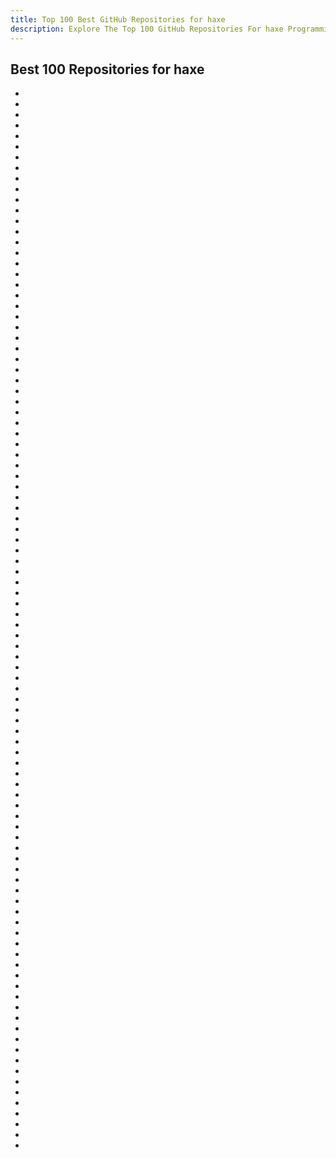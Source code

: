 ```yaml
---
title: Top 100 Best GitHub Repositories for haxe
description: Explore The Top 100 GitHub Repositories For haxe Programming Languages Listed Ranked By Most Stargazers And Forks By GitHub Community.
---
```


## Best 100 Repositories for haxe

- <Badge owner="HaxeFoundation" repoName="haxe" stars="https://img.shields.io/github/stars/HaxeFoundation/haxe?style=flat&logoSize=auto" forks="https://img.shields.io/github/forks/HaxeFoundation/haxe?style=flat&logoSize=auto"/>
- <Badge owner="deepnight" repoName="ldtk" stars="https://img.shields.io/github/stars/deepnight/ldtk?style=flat&logoSize=auto" forks="https://img.shields.io/github/forks/deepnight/ldtk?style=flat&logoSize=auto"/>
- <Badge owner="HeapsIO" repoName="heaps" stars="https://img.shields.io/github/stars/HeapsIO/heaps?style=flat&logoSize=auto" forks="https://img.shields.io/github/forks/HeapsIO/heaps?style=flat&logoSize=auto"/>
- <Badge owner="FunkinCrew" repoName="Funkin" stars="https://img.shields.io/github/stars/FunkinCrew/Funkin?style=flat&logoSize=auto" forks="https://img.shields.io/github/forks/FunkinCrew/Funkin?style=flat&logoSize=auto"/>
- <Badge owner="haxiomic" repoName="GPU-Fluid-Experiments" stars="https://img.shields.io/github/stars/haxiomic/GPU-Fluid-Experiments?style=flat&logoSize=auto" forks="https://img.shields.io/github/forks/haxiomic/GPU-Fluid-Experiments?style=flat&logoSize=auto"/>
- <Badge owner="HaxeFlixel" repoName="flixel" stars="https://img.shields.io/github/stars/HaxeFlixel/flixel?style=flat&logoSize=auto" forks="https://img.shields.io/github/forks/HaxeFlixel/flixel?style=flat&logoSize=auto"/>
- <Badge owner="openfl" repoName="openfl" stars="https://img.shields.io/github/stars/openfl/openfl?style=flat&logoSize=auto" forks="https://img.shields.io/github/forks/openfl/openfl?style=flat&logoSize=auto"/>
- <Badge owner="watabou" repoName="TownGeneratorOS" stars="https://img.shields.io/github/stars/watabou/TownGeneratorOS?style=flat&logoSize=auto" forks="https://img.shields.io/github/forks/watabou/TownGeneratorOS?style=flat&logoSize=auto"/>
- <Badge owner="saharan" repoName="works" stars="https://img.shields.io/github/stars/saharan/works?style=flat&logoSize=auto" forks="https://img.shields.io/github/forks/saharan/works?style=flat&logoSize=auto"/>
- <Badge owner="ShadowMario" repoName="FNF-PsychEngine" stars="https://img.shields.io/github/stars/ShadowMario/FNF-PsychEngine?style=flat&logoSize=auto" forks="https://img.shields.io/github/forks/ShadowMario/FNF-PsychEngine?style=flat&logoSize=auto"/>
- <Badge owner="aduros" repoName="flambe" stars="https://img.shields.io/github/stars/aduros/flambe?style=flat&logoSize=auto" forks="https://img.shields.io/github/forks/aduros/flambe?style=flat&logoSize=auto"/>
- <Badge owner="waud" repoName="waud" stars="https://img.shields.io/github/stars/waud/waud?style=flat&logoSize=auto" forks="https://img.shields.io/github/forks/waud/waud?style=flat&logoSize=auto"/>
- <Badge owner="deepnight" repoName="gameBase" stars="https://img.shields.io/github/stars/deepnight/gameBase?style=flat&logoSize=auto" forks="https://img.shields.io/github/forks/deepnight/gameBase?style=flat&logoSize=auto"/>
- <Badge owner="luxeengine" repoName="alpha" stars="https://img.shields.io/github/stars/luxeengine/alpha?style=flat&logoSize=auto" forks="https://img.shields.io/github/forks/luxeengine/alpha?style=flat&logoSize=auto"/>
- <Badge owner="ncannasse" repoName="castle" stars="https://img.shields.io/github/stars/ncannasse/castle?style=flat&logoSize=auto" forks="https://img.shields.io/github/forks/ncannasse/castle?style=flat&logoSize=auto"/>
- <Badge owner="deltaluca" repoName="nape" stars="https://img.shields.io/github/stars/deltaluca/nape?style=flat&logoSize=auto" forks="https://img.shields.io/github/forks/deltaluca/nape?style=flat&logoSize=auto"/>
- <Badge owner="HeapsIO" repoName="hide" stars="https://img.shields.io/github/stars/HeapsIO/hide?style=flat&logoSize=auto" forks="https://img.shields.io/github/forks/HeapsIO/hide?style=flat&logoSize=auto"/>
- <Badge owner="Ogmo-Editor-3" repoName="OgmoEditor3-CE" stars="https://img.shields.io/github/stars/Ogmo-Editor-3/OgmoEditor3-CE?style=flat&logoSize=auto" forks="https://img.shields.io/github/forks/Ogmo-Editor-3/OgmoEditor3-CE?style=flat&logoSize=auto"/>
- <Badge owner="HaxePunk" repoName="HaxePunk" stars="https://img.shields.io/github/stars/HaxePunk/HaxePunk?style=flat&logoSize=auto" forks="https://img.shields.io/github/forks/HaxePunk/HaxePunk?style=flat&logoSize=auto"/>
- <Badge owner="proletariatgames" repoName="unreal.hx" stars="https://img.shields.io/github/stars/proletariatgames/unreal.hx?style=flat&logoSize=auto" forks="https://img.shields.io/github/forks/proletariatgames/unreal.hx?style=flat&logoSize=auto"/>
- <Badge owner="HaxeFlixel" repoName="flixel-demos" stars="https://img.shields.io/github/stars/HaxeFlixel/flixel-demos?style=flat&logoSize=auto" forks="https://img.shields.io/github/forks/HaxeFlixel/flixel-demos?style=flat&logoSize=auto"/>
- <Badge owner="ianharrigan" repoName="haxeui" stars="https://img.shields.io/github/stars/ianharrigan/haxeui?style=flat&logoSize=auto" forks="https://img.shields.io/github/forks/ianharrigan/haxeui?style=flat&logoSize=auto"/>
- <Badge owner="Dvergar" repoName="awesome-haxe-gamedev" stars="https://img.shields.io/github/stars/Dvergar/awesome-haxe-gamedev?style=flat&logoSize=auto" forks="https://img.shields.io/github/forks/Dvergar/awesome-haxe-gamedev?style=flat&logoSize=auto"/>
- <Badge owner="larsiusprime" repoName="bazaarBot" stars="https://img.shields.io/github/stars/larsiusprime/bazaarBot?style=flat&logoSize=auto" forks="https://img.shields.io/github/forks/larsiusprime/bazaarBot?style=flat&logoSize=auto"/>
- <Badge owner="Tw1ddle" repoName="geometrize-haxe" stars="https://img.shields.io/github/stars/Tw1ddle/geometrize-haxe?style=flat&logoSize=auto" forks="https://img.shields.io/github/forks/Tw1ddle/geometrize-haxe?style=flat&logoSize=auto"/>
- <Badge owner="haxeui" repoName="haxeui-core" stars="https://img.shields.io/github/stars/haxeui/haxeui-core?style=flat&logoSize=auto" forks="https://img.shields.io/github/forks/haxeui/haxeui-core?style=flat&logoSize=auto"/>
- <Badge owner="polygonal" repoName="ds" stars="https://img.shields.io/github/stars/polygonal/ds?style=flat&logoSize=auto" forks="https://img.shields.io/github/forks/polygonal/ds?style=flat&logoSize=auto"/>
- <Badge owner="RealyUniqueName" repoName="StablexUI" stars="https://img.shields.io/github/stars/RealyUniqueName/StablexUI?style=flat&logoSize=auto" forks="https://img.shields.io/github/forks/RealyUniqueName/StablexUI?style=flat&logoSize=auto"/>
- <Badge owner="vshaxe" repoName="vshaxe" stars="https://img.shields.io/github/stars/vshaxe/vshaxe?style=flat&logoSize=auto" forks="https://img.shields.io/github/forks/vshaxe/vshaxe?style=flat&logoSize=auto"/>
- <Badge owner="mrdoob" repoName="Hi-ReS-Stats" stars="https://img.shields.io/github/stars/mrdoob/Hi-ReS-Stats?style=flat&logoSize=auto" forks="https://img.shields.io/github/forks/mrdoob/Hi-ReS-Stats?style=flat&logoSize=auto"/>
- <Badge owner="armory3d" repoName="zui" stars="https://img.shields.io/github/stars/armory3d/zui?style=flat&logoSize=auto" forks="https://img.shields.io/github/forks/armory3d/zui?style=flat&logoSize=auto"/>
- <Badge owner="RblSb" repoName="SyncTube" stars="https://img.shields.io/github/stars/RblSb/SyncTube?style=flat&logoSize=auto" forks="https://img.shields.io/github/forks/RblSb/SyncTube?style=flat&logoSize=auto"/>
- <Badge owner="HaxeFoundation" repoName="hscript" stars="https://img.shields.io/github/stars/HaxeFoundation/hscript?style=flat&logoSize=auto" forks="https://img.shields.io/github/forks/HaxeFoundation/hscript?style=flat&logoSize=auto"/>
- <Badge owner="FNF-CNE-Devs" repoName="CodenameEngine" stars="https://img.shields.io/github/stars/FNF-CNE-Devs/CodenameEngine?style=flat&logoSize=auto" forks="https://img.shields.io/github/forks/FNF-CNE-Devs/CodenameEngine?style=flat&logoSize=auto"/>
- <Badge owner="armory3d" repoName="iron" stars="https://img.shields.io/github/stars/armory3d/iron?style=flat&logoSize=auto" forks="https://img.shields.io/github/forks/armory3d/iron?style=flat&logoSize=auto"/>
- <Badge owner="ceramic-engine" repoName="ceramic" stars="https://img.shields.io/github/stars/ceramic-engine/ceramic?style=flat&logoSize=auto" forks="https://img.shields.io/github/forks/ceramic-engine/ceramic?style=flat&logoSize=auto"/>
- <Badge owner="deepnight" repoName="deepnightLibs" stars="https://img.shields.io/github/stars/deepnight/deepnightLibs?style=flat&logoSize=auto" forks="https://img.shields.io/github/forks/deepnight/deepnightLibs?style=flat&logoSize=auto"/>
- <Badge owner="motion-twin" repoName="WebGamesArchives" stars="https://img.shields.io/github/stars/motion-twin/WebGamesArchives?style=flat&logoSize=auto" forks="https://img.shields.io/github/forks/motion-twin/WebGamesArchives?style=flat&logoSize=auto"/>
- <Badge owner="openfl" repoName="starling" stars="https://img.shields.io/github/stars/openfl/starling?style=flat&logoSize=auto" forks="https://img.shields.io/github/forks/openfl/starling?style=flat&logoSize=auto"/>
- <Badge owner="saharan" repoName="GraphSynth" stars="https://img.shields.io/github/stars/saharan/GraphSynth?style=flat&logoSize=auto" forks="https://img.shields.io/github/forks/saharan/GraphSynth?style=flat&logoSize=auto"/>
- <Badge owner="HxGodot" repoName="hxgodot" stars="https://img.shields.io/github/stars/HxGodot/hxgodot?style=flat&logoSize=auto" forks="https://img.shields.io/github/forks/HxGodot/hxgodot?style=flat&logoSize=auto"/>
- <Badge owner="HaxeFoundation" repoName="HaxeManual" stars="https://img.shields.io/github/stars/HaxeFoundation/HaxeManual?style=flat&logoSize=auto" forks="https://img.shields.io/github/forks/HaxeFoundation/HaxeManual?style=flat&logoSize=auto"/>
- <Badge owner="openfl" repoName="away3d" stars="https://img.shields.io/github/stars/openfl/away3d?style=flat&logoSize=auto" forks="https://img.shields.io/github/forks/openfl/away3d?style=flat&logoSize=auto"/>
- <Badge owner="hxdefold" repoName="hxdefold" stars="https://img.shields.io/github/stars/hxdefold/hxdefold?style=flat&logoSize=auto" forks="https://img.shields.io/github/forks/hxdefold/hxdefold?style=flat&logoSize=auto"/>
- <Badge owner="massive-oss" repoName="haxe-react" stars="https://img.shields.io/github/stars/massive-oss/haxe-react?style=flat&logoSize=auto" forks="https://img.shields.io/github/forks/massive-oss/haxe-react?style=flat&logoSize=auto"/>
- <Badge owner="Stencyl" repoName="stencyl-engine" stars="https://img.shields.io/github/stars/Stencyl/stencyl-engine?style=flat&logoSize=auto" forks="https://img.shields.io/github/forks/Stencyl/stencyl-engine?style=flat&logoSize=auto"/>
- <Badge owner="haxegon" repoName="haxegon" stars="https://img.shields.io/github/stars/haxegon/haxegon?style=flat&logoSize=auto" forks="https://img.shields.io/github/forks/haxegon/haxegon?style=flat&logoSize=auto"/>
- <Badge owner="silexlabs" repoName="Cocktail" stars="https://img.shields.io/github/stars/silexlabs/Cocktail?style=flat&logoSize=auto" forks="https://img.shields.io/github/forks/silexlabs/Cocktail?style=flat&logoSize=auto"/>
- <Badge owner="vujadin" repoName="BabylonHx" stars="https://img.shields.io/github/stars/vujadin/BabylonHx?style=flat&logoSize=auto" forks="https://img.shields.io/github/forks/vujadin/BabylonHx?style=flat&logoSize=auto"/>
- <Badge owner="ciscoheat" repoName="mithril-hx" stars="https://img.shields.io/github/stars/ciscoheat/mithril-hx?style=flat&logoSize=auto" forks="https://img.shields.io/github/forks/ciscoheat/mithril-hx?style=flat&logoSize=auto"/>
- <Badge owner="massive-oss" repoName="MassiveUnit" stars="https://img.shields.io/github/stars/massive-oss/MassiveUnit?style=flat&logoSize=auto" forks="https://img.shields.io/github/forks/massive-oss/MassiveUnit?style=flat&logoSize=auto"/>
- <Badge owner="pixijs" repoName="pixi-haxe" stars="https://img.shields.io/github/stars/pixijs/pixi-haxe?style=flat&logoSize=auto" forks="https://img.shields.io/github/forks/pixijs/pixi-haxe?style=flat&logoSize=auto"/>
- <Badge owner="HaxeFoundation" repoName="as3hx" stars="https://img.shields.io/github/stars/HaxeFoundation/as3hx?style=flat&logoSize=auto" forks="https://img.shields.io/github/forks/HaxeFoundation/as3hx?style=flat&logoSize=auto"/>
- <Badge owner="watabou" repoName="RuneGeneratorOS" stars="https://img.shields.io/github/stars/watabou/RuneGeneratorOS?style=flat&logoSize=auto" forks="https://img.shields.io/github/forks/watabou/RuneGeneratorOS?style=flat&logoSize=auto"/>
- <Badge owner="HaxeFoundation" repoName="haxelib" stars="https://img.shields.io/github/stars/HaxeFoundation/haxelib?style=flat&logoSize=auto" forks="https://img.shields.io/github/forks/HaxeFoundation/haxelib?style=flat&logoSize=auto"/>
- <Badge owner="HaxeFoundation" repoName="hxnodejs" stars="https://img.shields.io/github/stars/HaxeFoundation/hxnodejs?style=flat&logoSize=auto" forks="https://img.shields.io/github/forks/HaxeFoundation/hxnodejs?style=flat&logoSize=auto"/>
- <Badge owner="HaxeFlixel" repoName="flixel-ui" stars="https://img.shields.io/github/stars/HaxeFlixel/flixel-ui?style=flat&logoSize=auto" forks="https://img.shields.io/github/forks/HaxeFlixel/flixel-ui?style=flat&logoSize=auto"/>
- <Badge owner="tiagolr" repoName="dconsole" stars="https://img.shields.io/github/stars/tiagolr/dconsole?style=flat&logoSize=auto" forks="https://img.shields.io/github/forks/tiagolr/dconsole?style=flat&logoSize=auto"/>
- <Badge owner="HaxeFlixel" repoName="flixel-addons" stars="https://img.shields.io/github/stars/HaxeFlixel/flixel-addons?style=flat&logoSize=auto" forks="https://img.shields.io/github/forks/HaxeFlixel/flixel-addons?style=flat&logoSize=auto"/>
- <Badge owner="snowkit" repoName="differ" stars="https://img.shields.io/github/stars/snowkit/differ?style=flat&logoSize=auto" forks="https://img.shields.io/github/forks/snowkit/differ?style=flat&logoSize=auto"/>
- <Badge owner="haxe-continuation" repoName="haxe-continuation" stars="https://img.shields.io/github/stars/haxe-continuation/haxe-continuation?style=flat&logoSize=auto" forks="https://img.shields.io/github/forks/haxe-continuation/haxe-continuation?style=flat&logoSize=auto"/>
- <Badge owner="armory3d" repoName="armorlab" stars="https://img.shields.io/github/stars/armory3d/armorlab?style=flat&logoSize=auto" forks="https://img.shields.io/github/forks/armory3d/armorlab?style=flat&logoSize=auto"/>
- <Badge owner="away3d" repoName="away3d-core-openfl" stars="https://img.shields.io/github/stars/away3d/away3d-core-openfl?style=flat&logoSize=auto" forks="https://img.shields.io/github/forks/away3d/away3d-core-openfl?style=flat&logoSize=auto"/>
- <Badge owner="Herschel" repoName="Swivel" stars="https://img.shields.io/github/stars/Herschel/Swivel?style=flat&logoSize=auto" forks="https://img.shields.io/github/forks/Herschel/Swivel?style=flat&logoSize=auto"/>
- <Badge owner="larsiusprime" repoName="polymod" stars="https://img.shields.io/github/stars/larsiusprime/polymod?style=flat&logoSize=auto" forks="https://img.shields.io/github/forks/larsiusprime/polymod?style=flat&logoSize=auto"/>
- <Badge owner="bbpanzu" repoName="bb-fnf-mods" stars="https://img.shields.io/github/stars/bbpanzu/bb-fnf-mods?style=flat&logoSize=auto" forks="https://img.shields.io/github/forks/bbpanzu/bb-fnf-mods?style=flat&logoSize=auto"/>
- <Badge owner="azrafe7" repoName="hxGeomAlgo" stars="https://img.shields.io/github/stars/azrafe7/hxGeomAlgo?style=flat&logoSize=auto" forks="https://img.shields.io/github/forks/azrafe7/hxGeomAlgo?style=flat&logoSize=auto"/>
- <Badge owner="feathersui" repoName="feathersui-openfl" stars="https://img.shields.io/github/stars/feathersui/feathersui-openfl?style=flat&logoSize=auto" forks="https://img.shields.io/github/forks/feathersui/feathersui-openfl?style=flat&logoSize=auto"/>
- <Badge owner="openfl" repoName="actuate" stars="https://img.shields.io/github/stars/openfl/actuate?style=flat&logoSize=auto" forks="https://img.shields.io/github/forks/openfl/actuate?style=flat&logoSize=auto"/>
- <Badge owner="HeapsIO" repoName="hxbit" stars="https://img.shields.io/github/stars/HeapsIO/hxbit?style=flat&logoSize=auto" forks="https://img.shields.io/github/forks/HeapsIO/hxbit?style=flat&logoSize=auto"/>
- <Badge owner="ollyc2015" repoName="BathBombFluidDynamics" stars="https://img.shields.io/github/stars/ollyc2015/BathBombFluidDynamics?style=flat&logoSize=auto" forks="https://img.shields.io/github/forks/ollyc2015/BathBombFluidDynamics?style=flat&logoSize=auto"/>
- <Badge owner="armory3d" repoName="sdfgen" stars="https://img.shields.io/github/stars/armory3d/sdfgen?style=flat&logoSize=auto" forks="https://img.shields.io/github/forks/armory3d/sdfgen?style=flat&logoSize=auto"/>
- <Badge owner="jdonaldson" repoName="promhx" stars="https://img.shields.io/github/stars/jdonaldson/promhx?style=flat&logoSize=auto" forks="https://img.shields.io/github/forks/jdonaldson/promhx?style=flat&logoSize=auto"/>
- <Badge owner="HaxeFoundation" repoName="dox" stars="https://img.shields.io/github/stars/HaxeFoundation/dox?style=flat&logoSize=auto" forks="https://img.shields.io/github/forks/HaxeFoundation/dox?style=flat&logoSize=auto"/>
- <Badge owner="larsiusprime" repoName="firetongue" stars="https://img.shields.io/github/stars/larsiusprime/firetongue?style=flat&logoSize=auto" forks="https://img.shields.io/github/forks/larsiusprime/firetongue?style=flat&logoSize=auto"/>
- <Badge owner="AustinEast" repoName="echo" stars="https://img.shields.io/github/stars/AustinEast/echo?style=flat&logoSize=auto" forks="https://img.shields.io/github/forks/AustinEast/echo?style=flat&logoSize=auto"/>
- <Badge owner="proletariatgames" repoName="HUGS" stars="https://img.shields.io/github/stars/proletariatgames/HUGS?style=flat&logoSize=auto" forks="https://img.shields.io/github/forks/proletariatgames/HUGS?style=flat&logoSize=auto"/>
- <Badge owner="saharan" repoName="HGSL" stars="https://img.shields.io/github/stars/saharan/HGSL?style=flat&logoSize=auto" forks="https://img.shields.io/github/forks/saharan/HGSL?style=flat&logoSize=auto"/>
- <Badge owner="waneck" repoName="croxit" stars="https://img.shields.io/github/stars/waneck/croxit?style=flat&logoSize=auto" forks="https://img.shields.io/github/forks/waneck/croxit?style=flat&logoSize=auto"/>
- <Badge owner="fal-works" repoName="firedancer" stars="https://img.shields.io/github/stars/fal-works/firedancer?style=flat&logoSize=auto" forks="https://img.shields.io/github/forks/fal-works/firedancer?style=flat&logoSize=auto"/>
- <Badge owner="haxiomic" repoName="dts2hx" stars="https://img.shields.io/github/stars/haxiomic/dts2hx?style=flat&logoSize=auto" forks="https://img.shields.io/github/forks/haxiomic/dts2hx?style=flat&logoSize=auto"/>
- <Badge owner="snowkit" repoName="snow" stars="https://img.shields.io/github/stars/snowkit/snow?style=flat&logoSize=auto" forks="https://img.shields.io/github/forks/snowkit/snow?style=flat&logoSize=auto"/>
- <Badge owner="nadako" repoName="Ash-Haxe" stars="https://img.shields.io/github/stars/nadako/Ash-Haxe?style=flat&logoSize=auto" forks="https://img.shields.io/github/forks/nadako/Ash-Haxe?style=flat&logoSize=auto"/>
- <Badge owner="HaxeFoundation" repoName="format" stars="https://img.shields.io/github/stars/HaxeFoundation/format?style=flat&logoSize=auto" forks="https://img.shields.io/github/forks/HaxeFoundation/format?style=flat&logoSize=auto"/>
- <Badge owner="deepnight" repoName="gamefeel" stars="https://img.shields.io/github/stars/deepnight/gamefeel?style=flat&logoSize=auto" forks="https://img.shields.io/github/forks/deepnight/gamefeel?style=flat&logoSize=auto"/>
- <Badge owner="ALANVF" repoName="star" stars="https://img.shields.io/github/stars/ALANVF/star?style=flat&logoSize=auto" forks="https://img.shields.io/github/forks/ALANVF/star?style=flat&logoSize=auto"/>
- <Badge owner="clemos" repoName="try-haxe" stars="https://img.shields.io/github/stars/clemos/try-haxe?style=flat&logoSize=auto" forks="https://img.shields.io/github/forks/clemos/try-haxe?style=flat&logoSize=auto"/>
- <Badge owner="jasononeil" repoName="compiletime" stars="https://img.shields.io/github/stars/jasononeil/compiletime?style=flat&logoSize=auto" forks="https://img.shields.io/github/forks/jasononeil/compiletime?style=flat&logoSize=auto"/>
- <Badge owner="5Mixer" repoName="mphx" stars="https://img.shields.io/github/stars/5Mixer/mphx?style=flat&logoSize=auto" forks="https://img.shields.io/github/forks/5Mixer/mphx?style=flat&logoSize=auto"/>
- <Badge owner="HaxeCheckstyle" repoName="haxe-checkstyle" stars="https://img.shields.io/github/stars/HaxeCheckstyle/haxe-checkstyle?style=flat&logoSize=auto" forks="https://img.shields.io/github/forks/HaxeCheckstyle/haxe-checkstyle?style=flat&logoSize=auto"/>
- <Badge owner="fponticelli" repoName="thx.core" stars="https://img.shields.io/github/stars/fponticelli/thx.core?style=flat&logoSize=auto" forks="https://img.shields.io/github/forks/fponticelli/thx.core?style=flat&logoSize=auto"/>
- <Badge owner="lix-pm" repoName="lix.client" stars="https://img.shields.io/github/stars/lix-pm/lix.client?style=flat&logoSize=auto" forks="https://img.shields.io/github/forks/lix-pm/lix.client?style=flat&logoSize=auto"/>
- <Badge owner="Aurel300" repoName="ammer" stars="https://img.shields.io/github/stars/Aurel300/ammer?style=flat&logoSize=auto" forks="https://img.shields.io/github/forks/Aurel300/ammer?style=flat&logoSize=auto"/>
- <Badge owner="ThatRozebudDude" repoName="FPS-Plus-Public" stars="https://img.shields.io/github/stars/ThatRozebudDude/FPS-Plus-Public?style=flat&logoSize=auto" forks="https://img.shields.io/github/forks/ThatRozebudDude/FPS-Plus-Public?style=flat&logoSize=auto"/>
- <Badge owner="haxetink" repoName="tink_core" stars="https://img.shields.io/github/stars/haxetink/tink_core?style=flat&logoSize=auto" forks="https://img.shields.io/github/forks/haxetink/tink_core?style=flat&logoSize=auto"/>
- <Badge owner="elsassph" repoName="haxe-modular" stars="https://img.shields.io/github/stars/elsassph/haxe-modular?style=flat&logoSize=auto" forks="https://img.shields.io/github/forks/elsassph/haxe-modular?style=flat&logoSize=auto"/>
- <Badge owner="HaxeFoundation" repoName="code-cookbook" stars="https://img.shields.io/github/stars/HaxeFoundation/code-cookbook?style=flat&logoSize=auto" forks="https://img.shields.io/github/forks/HaxeFoundation/code-cookbook?style=flat&logoSize=auto"/>
- <Badge owner="Simn" repoName="hxparse" stars="https://img.shields.io/github/stars/Simn/hxparse?style=flat&logoSize=auto" forks="https://img.shields.io/github/forks/Simn/hxparse?style=flat&logoSize=auto"/>
- <Badge owner="larsiusprime" repoName="SteamWrap" stars="https://img.shields.io/github/stars/larsiusprime/SteamWrap?style=flat&logoSize=auto" forks="https://img.shields.io/github/forks/larsiusprime/SteamWrap?style=flat&logoSize=auto"/>
- <Badge owner="analgesicproductions" repoName="Even-The-Ocean-Open-Source" stars="https://img.shields.io/github/stars/analgesicproductions/Even-The-Ocean-Open-Source?style=flat&logoSize=auto" forks="https://img.shields.io/github/forks/analgesicproductions/Even-The-Ocean-Open-Source?style=flat&logoSize=auto"/>
